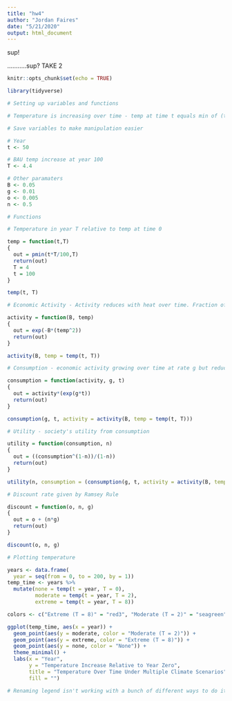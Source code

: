 ```yaml
---
title: "hw4"
author: "Jordan Faires"
date: "5/21/2020"
output: html_document
---
```


sup!

...........sup? TAKE 2 

```r
knitr::opts_chunk$set(echo = TRUE)
```

```r
library(tidyverse)
```

```r

# Setting up variables and functions

# Temperature is increasing over time - temp at time t equals min of (tT / 100, T). It rises until T = 100 and flattens out after that. If we know t and T, you can plug in to the equation. t = years from now, T = BAU temperature increase at year 100.

# Save variables to make manipulation easier

# Year
t <- 50

# BAU temp increase at year 100
T <- 4.4

# Other paramaters
B <- 0.05
g <- 0.01
o <- 0.005
n <- 0.5

# Functions 

# Temperature in year T relative to temp at time 0

temp = function(t,T)
{
  out = pmin(t*T/100,T)
  return(out)
  T = 4
  t = 100
}

temp(t, T)

# Economic Activity - Activity reduces with heat over time. Fraction of economic activity retained in a year if tempt is r(t):

activity = function(B, temp)
{
  out = exp(-B*(temp^2))
  return(out)
}

activity(B, temp = temp(t, T))

# Consumption - economic activity growing over time at rate g but reduced by K. total consumption at time t is: 

consumption = function(activity, g, t)
{
  out = activity*(exp(g*t))
  return(out)
}

consumption(g, t, activity = activity(B, temp = temp(t, T))) 

# Utility - society's utility from consumption 

utility = function(consumption, n)
{
  out = ((consumption^(1-n))/(1-n))
  return(out)
}

utility(n, consumption = (consumption(g, t, activity = activity(B, temp = temp(t, T)))))

# Discount rate given by Ramsey Rule 

discount = function(o, n, g)
{
  out = o + (n*g)
  return(out)
}

discount(o, n, g)


```

```r

# Plotting temperature 

years <- data.frame(
  year = seq(from = 0, to = 200, by = 1))
temp_time <- years %>%
  mutate(none = temp(t = year, T = 0),
         moderate = temp(t = year, T = 2),
         extreme = temp(t = year, T = 8))

colors <- c("Extreme (T = 8)" = "red3", "Moderate (T = 2)" = "seagreen", "None" = "dodgerblue")

ggplot(temp_time, aes(x = year)) +
  geom_point(aes(y = moderate, color = "Moderate (T = 2)")) + 
  geom_point(aes(y = extreme, color = "Extreme (T = 8)")) +
  geom_point(aes(y = none, color = "None")) +
  theme_minimal() + 
  labs(x = "Year",
       y = "Temperature Increase Relative to Year Zero",
       title = "Temperature Over Time Under Multiple Climate Scenarios",
       fill = "") 

# Renaming legend isn't working with a bunch of different ways to do it - can maybe just remove 

```

